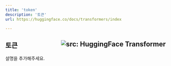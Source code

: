 ```yaml
---
title: 'token'
description: '토큰'
url: https://huggingface.co/docs/transformers/index

---
```


토큰<a href="https://huggingface.co/docs/transformers/index"  target="_blank"><img style=float:right loading="lazy" alt="src: HuggingFace Transformer" src="https://img.shields.io/badge/문서-Huggingface_Transformer-blue" ></a>
---
설명을 추가해주세요.